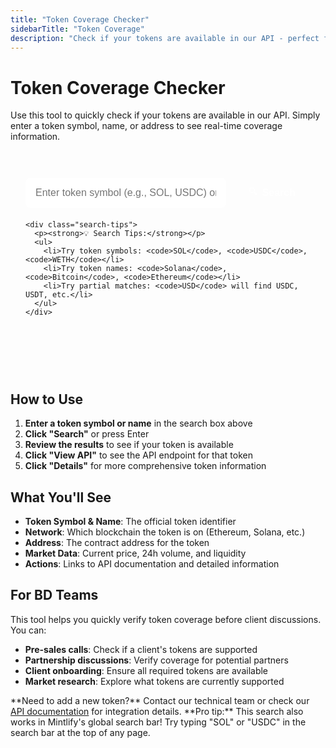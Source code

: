 ```yaml
---
title: "Token Coverage Checker"
sidebarTitle: "Token Coverage"
description: "Check if your tokens are available in our API - perfect for BD teams and non-technical users"
---
```


# Token Coverage Checker

Use this tool to quickly check if your tokens are available in our API. Simply enter a token symbol, name, or address to see real-time coverage information.

<div id="token-search-container">
  <div class="search-section">
    <div class="search-input-group">
      <input 
        type="text" 
        id="token-search-input" 
        placeholder="Enter token symbol (e.g., SOL, USDC) or name (e.g., Solana, Bitcoin)"
        class="search-input"
      />
      <button id="search-button" class="search-button">
        <span class="search-icon">🔍</span>
        Search
      </button>
    </div>
    
    <div class="search-tips">
      <p><strong>💡 Search Tips:</strong></p>
      <ul>
        <li>Try token symbols: <code>SOL</code>, <code>USDC</code>, <code>WETH</code></li>
        <li>Try token names: <code>Solana</code>, <code>Bitcoin</code>, <code>Ethereum</code></li>
        <li>Try partial matches: <code>USD</code> will find USDC, USDT, etc.</li>
      </ul>
    </div>
  </div>

  <div id="search-results" class="results-section" style="display: none;">
    <div class="results-header">
      <h3 id="results-title">Search Results</h3>
      <p id="results-subtitle"></p>
    </div>
    
    <div id="loading-spinner" class="loading-spinner" style="display: none;">
      <div class="spinner"></div>
      <p>Searching for tokens...</p>
    </div>
    
    <div id="results-table-container" class="table-container">
      <table id="results-table" class="results-table">
        <thead>
          <tr>
            <th>Token</th>
            <th>Network</th>
            <th>Address</th>
            <th>Market Data</th>
            <th>Actions</th>
          </tr>
        </thead>
        <tbody id="results-table-body">
        </tbody>
      </table>
    </div>
    
    <div id="no-results" class="no-results" style="display: none;">
      <div class="no-results-content">
        <h4>❌ No tokens found</h4>
        <p>We couldn't find any tokens matching your search. Try:</p>
        <ul>
          <li>Checking the spelling</li>
          <li>Using a different token symbol</li>
          <li>Searching by token name instead</li>
        </ul>
        <p><strong>Need help?</strong> Contact our BD team or check our <a href="/api-reference/introduction">API documentation</a>.</p>
      </div>
    </div>
  </div>
</div>

<style>
/* Search Container */
#token-search-container {
  max-width: 1200px;
  margin: 0 auto;
  padding: 20px 0;
}

/* Search Section */
.search-section {
  background: var(--color-background-secondary);
  border: 1px solid var(--color-border);
  border-radius: 12px;
  padding: 24px;
  margin-bottom: 32px;
}

.search-input-group {
  display: flex;
  gap: 12px;
  margin-bottom: 20px;
}

.search-input {
  flex: 1;
  padding: 12px 16px;
  border: 2px solid var(--color-border);
  border-radius: 8px;
  font-size: 16px;
  transition: border-color 0.2s;
}

.search-input:focus {
  outline: none;
  border-color: var(--color-primary);
}

.search-button {
  display: flex;
  align-items: center;
  gap: 8px;
  padding: 12px 24px;
  background: var(--color-primary);
  color: white;
  border: none;
  border-radius: 8px;
  font-size: 16px;
  font-weight: 600;
  cursor: pointer;
  transition: background 0.2s;
}

.search-button:hover {
  background: var(--color-dark);
}

.search-button:disabled {
  background: var(--color-border);
  cursor: not-allowed;
}

.search-icon {
  font-size: 14px;
}

.search-tips {
  background: var(--color-background);
  border: 1px solid var(--color-border);
  border-radius: 8px;
  padding: 16px;
}

.search-tips p {
  margin: 0 0 12px 0;
  font-weight: 600;
}

.search-tips ul {
  margin: 0;
  padding-left: 20px;
}

.search-tips li {
  margin-bottom: 4px;
  color: var(--color-text-secondary);
}

.search-tips code {
  background: var(--color-background-secondary);
  padding: 2px 6px;
  border-radius: 4px;
  font-size: 14px;
}

/* Results Section */
.results-section {
  background: var(--color-background);
  border: 1px solid var(--color-border);
  border-radius: 12px;
  overflow: hidden;
}

.results-header {
  background: var(--color-background-secondary);
  padding: 20px 24px;
  border-bottom: 1px solid var(--color-border);
}

.results-header h3 {
  margin: 0 0 4px 0;
  color: var(--color-text-primary);
}

.results-header p {
  margin: 0;
  color: var(--color-text-secondary);
  font-size: 14px;
}

/* Loading Spinner */
.loading-spinner {
  text-align: center;
  padding: 60px 20px;
}

.spinner {
  display: inline-block;
  width: 40px;
  height: 40px;
  border: 4px solid var(--color-border);
  border-radius: 50%;
  border-top-color: var(--color-primary);
  animation: spin 1s ease-in-out infinite;
  margin-bottom: 16px;
}

@keyframes spin {
  to { transform: rotate(360deg); }
}

/* Results Table */
.table-container {
  overflow-x: auto;
}

.results-table {
  width: 100%;
  border-collapse: collapse;
}

.results-table th {
  background: var(--color-background-secondary);
  padding: 16px 20px;
  text-align: left;
  font-weight: 600;
  color: var(--color-text-primary);
  border-bottom: 1px solid var(--color-border);
  font-size: 14px;
}

.results-table td {
  padding: 16px 20px;
  border-bottom: 1px solid var(--color-border);
  vertical-align: middle;
}

.results-table tr:hover {
  background: var(--color-background-secondary);
}

.token-info {
  display: flex;
  flex-direction: column;
  gap: 4px;
}

.token-symbol {
  font-weight: 700;
  color: var(--color-primary);
  font-size: 16px;
}

.token-name {
  color: var(--color-text-secondary);
  font-size: 14px;
}

.network-badge {
  display: inline-block;
  padding: 4px 12px;
  border-radius: 20px;
  font-size: 12px;
  font-weight: 600;
  text-transform: uppercase;
}

.network-ethereum {
  background: #627eea;
  color: white;
}

.network-solana {
  background: #9945ff;
  color: white;
}

.network-polygon {
  background: #8247e5;
  color: white;
}

.network-arbitrum {
  background: #28a0f0;
  color: white;
}

.network-bsc {
  background: #f3ba2f;
  color: white;
}

.network-base {
  background: #0052ff;
  color: white;
}

.token-address {
  font-family: 'Monaco', 'Menlo', 'Ubuntu Mono', monospace;
  font-size: 12px;
  color: var(--color-text-secondary);
  word-break: break-all;
}

.token-stats {
  display: flex;
  flex-direction: column;
  gap: 2px;
}

.token-price {
  font-weight: 600;
  color: var(--color-text-primary);
  font-size: 14px;
}

.token-volume {
  color: var(--color-text-secondary);
  font-size: 12px;
}

.token-liquidity {
  color: var(--color-text-secondary);
  font-size: 11px;
}

.actions-group {
  display: flex;
  gap: 8px;
  flex-wrap: wrap;
}

.action-btn {
  padding: 6px 12px;
  border-radius: 6px;
  font-size: 12px;
  text-decoration: none;
  font-weight: 500;
  transition: all 0.2s;
  border: 1px solid var(--color-border);
}

.action-btn-primary {
  background: var(--color-primary);
  color: white;
  border-color: var(--color-primary);
}

.action-btn-primary:hover {
  background: var(--color-dark);
  color: white;
  text-decoration: none;
}

.action-btn-secondary {
  background: var(--color-background);
  color: var(--color-text-primary);
}

.action-btn-secondary:hover {
  background: var(--color-background-secondary);
  text-decoration: none;
}

/* No Results */
.no-results {
  padding: 60px 20px;
  text-align: center;
}

.no-results-content h4 {
  margin: 0 0 16px 0;
  color: var(--color-text-primary);
}

.no-results-content p {
  margin: 0 0 16px 0;
  color: var(--color-text-secondary);
}

.no-results-content ul {
  text-align: left;
  display: inline-block;
  margin: 0 0 20px 0;
  color: var(--color-text-secondary);
}

.no-results-content a {
  color: var(--color-primary);
  text-decoration: none;
}

.no-results-content a:hover {
  text-decoration: underline;
}

/* Responsive */
@media (max-width: 768px) {
  .search-input-group {
    flex-direction: column;
  }
  
  .search-button {
    justify-content: center;
  }
  
  .results-table th,
  .results-table td {
    padding: 12px 16px;
  }
  
  .token-address {
    font-size: 11px;
  }
}
</style>

<script>
// Only run this script if we're on the token coverage checker page
if (window.location.pathname.includes('token-coverage-checker')) {
  // Token Search API Integration
  class TokenSearchAPI {
    constructor() {
      // Use local proxy to avoid CORS issues
      this.baseURL = 'http://localhost:3002/api';
      this.cache = new Map();
      this.cacheTimeout = 5 * 60 * 1000; // 5 minutes
    }

    // Search for tokens using the global search endpoint
    async searchTokens(query) {
      try {
        console.log(`🔍 Searching for tokens: ${query}`);
        
        const cacheKey = `search_${query.toLowerCase()}`;
        const cached = this.getFromCache(cacheKey);
        if (cached) {
          console.log('📦 Using cached results');
          return cached;
        }
        
        console.log('🌐 Making API call to:', `${this.baseURL}/search?query=${encodeURIComponent(query)}`);
        const response = await fetch(`${this.baseURL}/search?query=${encodeURIComponent(query)}`);
        
        console.log('📡 Response status:', response.status);
        console.log('📡 Response ok:', response.ok);
        
        if (!response.ok) {
          throw new Error(`HTTP ${response.status}: ${response.statusText}`);
        }
        
        const data = await response.json();
        console.log('📊 Search API response:', data);
        console.log('📊 Tokens found:', data.tokens ? data.tokens.length : 0);
        
        // Extract tokens from the response
        const tokens = data.tokens || [];
        const results = tokens.map(token => ({
          symbol: token.symbol,
          name: token.name,
          chain: token.chain,
          address: token.id, // The token ID is the address
          available: true,
          price: token.price_usd,
          volume: token.volume_usd,
          liquidity: token.liquidity_usd,
          fdv: token.fdv,
          decimals: token.decimals,
          totalSupply: token.total_supply
        }));
        
        console.log('✅ Processed results:', results.length, 'tokens');
        this.setCache(cacheKey, results);
        return results;
      } catch (error) {
        console.error('❌ Error searching tokens:', error);
        return [];
      }
    }

    // Cache management
    getFromCache(key) {
      const cached = this.cache.get(key);
      if (cached && Date.now() - cached.timestamp < this.cacheTimeout) {
        return cached.data;
      }
      this.cache.delete(key);
      return null;
    }

    setCache(key, data) {
      this.cache.set(key, {
        data,
        timestamp: Date.now()
      });
    }

    // Clear cache
    clearCache() {
      this.cache.clear();
    }
  }

  // Local search fallback function
  function searchTokensLocal(query) {
    const tokenDatabase = [
      {
        symbol: "SOL",
        name: "Solana",
        chain: "solana",
        address: "So11111111111111111111111111111111111111112",
        available: true
      },
      {
        symbol: "USDC",
        name: "USD Coin",
        chain: "ethereum",
        address: "0xA0b86991c6218b36c1d19D4a2e9Eb0cE3606eB48",
        available: true
      },
      {
        symbol: "USDC",
        name: "USD Coin",
        chain: "solana",
        address: "Es9vMFrzaCER2kJ8U1L8vMcbA5sX6Phn7ZdZ2m5W861",
        available: true
      },
      {
        symbol: "WETH",
        name: "Wrapped Ether",
        chain: "ethereum",
        address: "0xC02aaA39b223FE8D0A0e5C4F27eAD9083C756Cc2",
        available: true
      },
      {
        symbol: "WBTC",
        name: "Wrapped Bitcoin",
        chain: "ethereum",
        address: "0x2260FAC5E5542a773Aa44fBCfeDf7C193bc2C599",
        available: true
      },
      {
        symbol: "BONK",
        name: "Bonk",
        chain: "solana",
        address: "DezXAZ8z7P5M5VKsTR5VYg5t6sQf5CqZ3k8sEzsZsP1",
        available: true
      },
      {
        symbol: "USDT",
        name: "Tether USD",
        chain: "ethereum",
        address: "0xdAC17F958D2ee523a2206206994597C13D831ec7",
        available: true
      },
      {
        symbol: "USDT",
        name: "Tether USD",
        chain: "solana",
        address: "Es9vMFrzaCER2kJ8U1L8vMcbA5sX6Phn7ZdZ2m5W861",
        available: true
      }
    ];

    if (!query || query.trim().length < 1) return [];
    
    const searchTerm = query.toLowerCase().trim();
    
    return tokenDatabase.filter(token => {
      return token.symbol.toLowerCase().includes(searchTerm) ||
             token.name.toLowerCase().includes(searchTerm) ||
             token.address.toLowerCase().includes(searchTerm);
    });
  }

  // DOM elements
  const searchInput = document.getElementById('token-search-input');
  const searchButton = document.getElementById('search-button');
  const searchResults = document.getElementById('search-results');
  const loadingSpinner = document.getElementById('loading-spinner');
  const resultsTableContainer = document.getElementById('results-table-container');
  const resultsTableBody = document.getElementById('results-table-body');
  const noResults = document.getElementById('no-results');
  const resultsTitle = document.getElementById('results-title');
  const resultsSubtitle = document.getElementById('results-subtitle');

  // Global API instance
  window.tokenSearchAPI = new TokenSearchAPI();

  // Search function - uses real API with fallback
  async function searchTokens(query) {
    if (!query || query.trim().length < 1) return [];
    
    console.log('🔍 Starting search for:', query);
    console.log('🔍 window.tokenSearchAPI available:', !!window.tokenSearchAPI);
    
    try {
      // Try to use the real API first
      if (window.tokenSearchAPI) {
        console.log('🌐 Using API search...');
        const results = await window.tokenSearchAPI.searchTokens(query);
        console.log('✅ API search returned:', results.length, 'results');
        return results;
      } else {
        console.log('⚠️ tokenSearchAPI not available');
      }
    } catch (error) {
      console.warn('❌ API search failed, using fallback:', error);
    }
    
    // Fallback to local search
    console.log('🔄 Using local search fallback...');
    const localResults = searchTokensLocal(query);
    console.log('📦 Local search returned:', localResults.length, 'results');
    return localResults;
  }

  // Display results
  function displayResults(tokens, query) {
    searchResults.style.display = 'block';
    loadingSpinner.style.display = 'none';
    
    if (tokens.length === 0) {
      resultsTableContainer.style.display = 'none';
      noResults.style.display = 'block';
      resultsTitle.textContent = 'No Results Found';
      resultsSubtitle.textContent = `No tokens found matching "${query}"`;
      return;
    }
    
    resultsTableContainer.style.display = 'block';
    noResults.style.display = 'none';
    resultsTitle.textContent = `Found ${tokens.length} Token${tokens.length > 1 ? 's' : ''}`;
    resultsSubtitle.textContent = `Results for "${query}"`;
    
    // Clear previous results
    resultsTableBody.innerHTML = '';
    
    // Add results to table
    tokens.forEach(token => {
      const row = document.createElement('tr');
      
      const networkClass = `network-${token.chain}`;
      
      // Format price and volume if available
      const price = token.price ? `$${parseFloat(token.price).toFixed(6)}` : 'N/A';
      const volume = token.volume ? `$${parseFloat(token.volume).toLocaleString()}` : 'N/A';
      const liquidity = token.liquidity ? `$${parseFloat(token.liquidity).toLocaleString()}` : 'N/A';
      
      row.innerHTML = `
        <td>
          <div class="token-info">
            <span class="token-symbol">${token.symbol}</span>
            <span class="token-name">${token.name}</span>
          </div>
        </td>
        <td>
          <span class="network-badge ${networkClass}">${token.chain}</span>
        </td>
        <td>
          <span class="token-address">${token.address}</span>
        </td>
        <td>
          <div class="token-stats">
            <div class="token-price">${price}</div>
            <div class="token-volume">24h Vol: ${volume}</div>
            <div class="token-liquidity">Liquidity: ${liquidity}</div>
          </div>
        </td>
        <td>
          <div class="actions-group">
            <a href="/api-reference/tokens/get-a-tokens-latest-data-on-a-network" class="action-btn action-btn-primary">
              View API
            </a>
            <a href="/tools/token-lookup?query=${token.symbol}" class="action-btn action-btn-secondary">
              Details
            </a>
          </div>
        </td>
      `;
      
      resultsTableBody.appendChild(row);
    });
  }

  // Show loading state
  function showLoading() {
    searchResults.style.display = 'block';
    loadingSpinner.style.display = 'block';
    resultsTableContainer.style.display = 'none';
    noResults.style.display = 'none';
  }

  // Handle search
  async function handleSearch() {
    const query = searchInput.value.trim();
    
    if (!query) {
      alert('Please enter a search term');
      return;
    }
    
    showLoading();
    
    try {
      const results = await searchTokens(query);
      displayResults(results, query);
    } catch (error) {
      console.error('Search error:', error);
      displayResults([], query);
    }
  }

  // Event listeners
  if (searchButton) {
    searchButton.addEventListener('click', handleSearch);
  }
  if (searchInput) {
    searchInput.addEventListener('keypress', (e) => {
      if (e.key === 'Enter') {
        handleSearch();
      }
    });
    
    // Auto-focus search input
    searchInput.focus();
  }
}
</script>

## How to Use

1. **Enter a token symbol or name** in the search box above
2. **Click "Search"** or press Enter
3. **Review the results** to see if your token is available
4. **Click "View API"** to see the API endpoint for that token
5. **Click "Details"** for more comprehensive token information

## What You'll See

- **Token Symbol & Name**: The official token identifier
- **Network**: Which blockchain the token is on (Ethereum, Solana, etc.)
- **Address**: The contract address for the token
- **Market Data**: Current price, 24h volume, and liquidity
- **Actions**: Links to API documentation and detailed information

## For BD Teams

This tool helps you quickly verify token coverage before client discussions. You can:

- **Pre-sales calls**: Check if a client's tokens are supported
- **Partnership discussions**: Verify coverage for potential partners
- **Client onboarding**: Ensure all required tokens are available
- **Market research**: Explore what tokens are currently supported

<Note>
  **Need to add a new token?** Contact our technical team or check our <a href="/api-reference/introduction">API documentation</a> for integration details.
</Note>

<Note>
  **Pro tip:** This search also works in Mintlify's global search bar! Try typing "SOL" or "USDC" in the search bar at the top of any page.
</Note>
